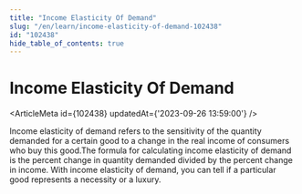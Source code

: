 ```yaml
---
title: "Income Elasticity Of Demand"
slug: "/en/learn/income-elasticity-of-demand-102438"
id: "102438"
hide_table_of_contents: true
---
```



# Income Elasticity Of Demand

<ArticleMeta id={102438} updatedAt={'2023-09-26 13:59:00'} />
<div className='border-solid border-b border-t-0 my-4 border-[var(--ifm-color-gray-300)]' />

Income elasticity of demand refers to the sensitivity of the quantity demanded for a certain good to a change in the real income of consumers who buy this good.The formula for calculating income elasticity of demand is the percent change in quantity demanded divided by the percent change in income. With income elasticity of demand, you can tell if a particular good represents a necessity or a luxury.
